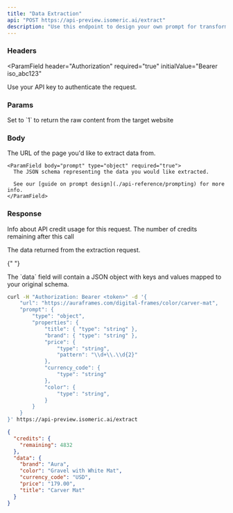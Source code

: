 ```yaml
---
title: "Data Extraction"
api: "POST https://api-preview.isomeric.ai/extract"
description: "Use this endpoint to design your own prompt for transforming website text into structured JSON."
---
```


### Headers

<ParamField
  header="Authorization"
  required="true"
  initialValue="Bearer iso_abc123"
>
  Use your API key to authenticate the request.
</ParamField>

### Params

<ParamField body="Query Parameters" type="object" children="Optional additional query parameters.">
  <Expandable title="Toggle object">
    <ParamField body="include_content" type="string">
      Set to `1` to return the raw content from the target website
    </ParamField>

  </Expandable>
</ParamField>

### Body

<ParamField body="JSON request" type="object" required="true" children="A JSON object representing the request you are making to the Isomeric extraction engine.">
  <Expandable title="Toggle object">
    <ParamField body="url" type="string" required="true">
      The URL of the page you'd like to extract data from.
    </ParamField>

    <ParamField body="prompt" type="object" required="true">
      The JSON schema representing the data you would like extracted.

      See our [guide on prompt design](./api-reference/prompting) for more info.
    </ParamField>

  </Expandable>
</ParamField>

### Response

<ResponseField name="credits" type="object">
  Info about API credit usage for this request.

  <Expandable title="Toggle object">
    <ResponseField name="remaining" type="number">
      The number of credits remaining after this call
    </ResponseField>
  </Expandable>
</ResponseField>

<ResponseField name="data" type="object">

The data returned from the extraction request.

{" "}

<Expandable title="Toggle object">
  <ResponseField name="keys..." type="object">
    The `data` field will contain a JSON object with keys and values mapped to
    your original schema.
  </ResponseField>
</Expandable>

</ResponseField>

<RequestExample>

```bash Example Request
curl -H "Authorization: Bearer <token>" -d '{
    "url": "https://auraframes.com/digital-frames/color/carver-mat",
    "prompt": {
        "type": "object",
        "properties": {
            "title": { "type": "string" },
            "brand": { "type": "string" },
            "price": {
                "type": "string",
                "pattern": "\\d+\\.\\d{2}"
            },
            "currency_code": {
                "type": "string"
            },
            "color": {
                "type": "string",
            }
        }
    }
}' https://api-preview.isomeric.ai/extract
```

</RequestExample>

<ResponseExample>

```json Response
{
  "credits": {
    "remaining": 4832
  },
  "data": {
    "brand": "Aura",
    "color": "Gravel with White Mat",
    "currency_code": "USD",
    "price": "179.00",
    "title": "Carver Mat"
  }
}
```

</ResponseExample>
